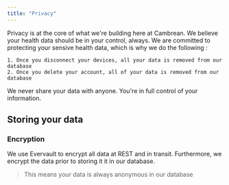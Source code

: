 ```yaml
---
title: "Privacy"
---
```

Privacy is at the core of what we're building here at Cambrean. We believe your health data should be in your control, always. We are committed to protecting your sensive health data, which is why we do the following : 

    1. Once you disconnect your devices, all your data is removed from our database 
    2. Once you delete your account, all of your data is removed from our database 

<Tip>
We never share your data with anyone. You're in full control of your information. 
</Tip>

## Storing your data 
### Encryption
We use Evervault to encrypt all data at REST and in transit. Furthermore, we encrypt the data prior to storing it it in our database.

>This means your data is always anonymous in our database

